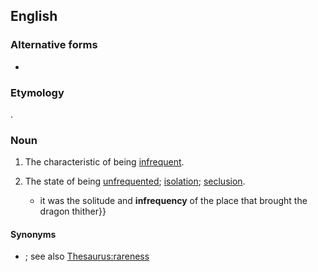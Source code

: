 ==English==

===Alternative forms===
* {{alter|en|infrequence||dated}}

===Etymology===
{{etyl|la|en}} {{lena}} {{m|la|infrequentia||scantiness}}.

===Noun===
{{en-noun|-|+}}

# The characteristic of being [[infrequent]].
#: {{ux|en|the '''infrequency''' of her visits}}
#: {{syn|en|rarity|irregularity|scarcity|Thesaurus:rareness}}
# The state of being [[unfrequented]]; [[isolation]]; [[seclusion]].
#* {{quote-book|en|year=1657|authorlink=Philemon Holland|first=Philemon, transl.|last=Holland|by={{w|Plutarch}}|original={{w|Moralia}}|title=The Philosophie, Commonly Called, the Morals|passage={{...}}it was the solitude and '''infrequency''' of the place that brought the dragon thither}}

====Synonyms====
* {{l|en|uncommonness}}; see also [[Thesaurus:rareness]]